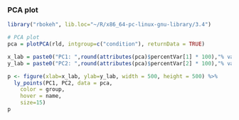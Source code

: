 ### PCA plot

```r
library("rbokeh", lib.loc="~/R/x86_64-pc-linux-gnu-library/3.4")

# PCA plot
pca = plotPCA(rld, intgroup=c("condition"), returnData = TRUE)

x_lab = paste0("PC1: ",round(attributes(pca)$percentVar[1] * 100),"% variance")
y_lab = paste0("PC2: ",round(attributes(pca)$percentVar[2] * 100),"% variance")

p <- figure(xlab=x_lab, ylab=y_lab, width = 500, height = 500) %>%
  ly_points(PC1, PC2, data = pca,
    color = group,
    hover = name,
    size=15)
p
```